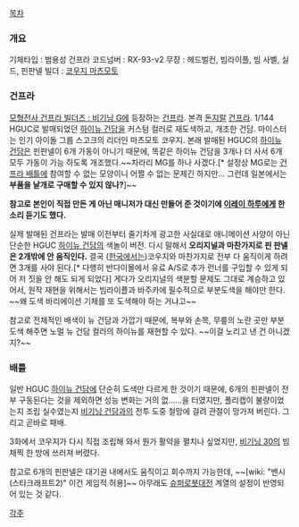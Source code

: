 [[목차]]
=== 개요 ===
기체타입 : 범용성 건프라
코드넘버 : RX-93-ν2
무장 : 헤드벌컨, 빔라이플, 빔 사벨, 실드, 핀판넬
빌더 : [[코우지 마츠모토]]

=== 건프라 ===
[[모형전사 건프라 빌더즈 : 비기닝 G]]에 등장하는 [[건프라]]. 본격 [[돈지랄]] [[건프라]]. 1/144 HGUC로 발매되었던 [[하이뉴 건담]]을 커스텀 컬러로 재도색하고, 개조한 건담. 마이스터는 인기 아이돌 그룹 스고크의 리더인 마츠모토 코우지. 본래 발매된 HGUC의 [[하이뉴 건담]]은 핀판넬이 6개 가동이 아니기 때문에, 똑같은 하이뉴 건담을 3개나 더 사서 6개 모두 가동이 가능 하도록 개조했다.~~차라리 MG를 하나 사겠다.[* 설정상 MG로는 [[건프라 배틀]]에 참여할 수 없는 모양이니 어쩔 수 없는 문제긴 하지만... 그런데 일본에서는 '''부품을 낱개로 구매할 수 있지 않나?''']~~

'''참고로 본인이 직접 만든 게 아닌 매니저가 대신 만들어 준 것이기에 [[이레이 하루]]에게 한소리 듣기도 했다.'''

실제 발매된 건프라는 발매 이전부터 줄기차게 광고한 사실대로 애니메이션 사양이 아닌 단순한 HGUC [[하이뉴 건담]]의 색놀이 버전. 다시 말해서 '''오리지널과 마찬가지로 핀 판넬은 2개밖에 안 움직인다.''' 결국 ([[한국]]에서는)코우지와 마찬가지로 전부 다 움직이게 하려면 3개를 사야 된다.[* 다행히 반다이몰에서 유료 A/S로 추가 런너를 구입할 수 있게 되어 저 짓을 안 해도 되게 되었다] 게다가 오리지널의 색분할 문제도 그대로 계승하고 있어서, 원작 재현을 위해서는 빔라이플과 바주카에 필수적으로 부분도색을 해야만 한다. ~~왜 도색 바리에이션 기체를 또 도색해야 하는 거냐고~~   

참고로 전체적인 배색이 뉴 건담과 가깝기 때문에, 복부와 손목, 무릎의 노란 곳만 부분도색 해주면 노멀 뉴 건담 컬러의 하이뉴를 재현할 수 있다. ~~이걸 노리고 낸 건 아니겠지?~~

=== 배틀 ===
일반 HGUC [[하이뉴 건담]]에 단순히 도색만 다르게 한 것이기 때문에, 6개의 핀판넬이 전부 구동된다는 것을 제외하면 성능 변화는 거의 없......을 터였지만, 폴리캡이 불량이었는지 조립 실수였는지 [[비기닝 건담]]과의 전투 도중 철망에 걸려 관절이 망가져 버린다. 그리고 곧바로 패배.

3화에서 코우지가 다시 직접 조립해 와서 뭔가 활약을 펼치나 싶었지만, [[비기닝 30]]의 빔 채찍 한 방에 쓰러져 버렸다.

참고로 6개의 핀판넬은 대기권 내에서도 움직이고 회수까지 가능한데, ~~[wiki: "밴시(스타크래프트2)" 이건 게임적 허용]~~ 아무래도 [[슈퍼로봇대전]] 계열의 설정이 반영되어 있는 것 같다.

[[각주]]
